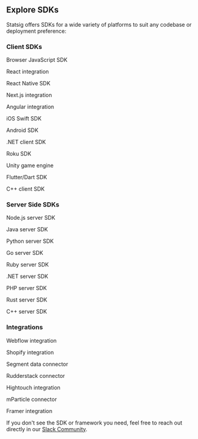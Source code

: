 
## Explore SDKs

Statsig offers SDKs for a wide variety of platforms to suit any codebase or deployment preference:

### Client SDKs

<Columns cols={3}>
  <Card 
    title="JavaScript" 
    icon="js"
    href="/client/javascript-sdk"
    horizontal>
    Browser JavaScript SDK
  </Card>
  
  <Card 
    title="React" 
    icon="react"
    href="/client/javascript-sdk/react"
    horizontal>
    React integration
  </Card>
  
  <Card 
    title="React Native" 
    icon="react"
    href="/client/javascript-sdk/react-native"
    horizontal>
    React Native SDK
  </Card>
  
  <Card 
    title="Next.js" 
    icon="n"
    href="/client/javascript-sdk/next-js"
    horizontal>
    Next.js integration
  </Card>
  
  <Card 
    title="Angular" 
    icon="angular"
    href="/client/javascript-sdk/Angular"
    horizontal>
    Angular integration
  </Card>
  
  <Card 
    title="Swift" 
    icon="swift"
    href="/client/iosClientSDK"
    horizontal>
    iOS Swift SDK
  </Card>
  
  <Card 
    title="Android" 
    icon="android"
    href="/client/androidClientSDK"
    horizontal>
    Android SDK
  </Card>
  
  <Card 
    title=".NET Client" 
    icon="microsoft"
    href="/client/dotnetSDK"
    horizontal>
    .NET client SDK
  </Card>
  
  <Card 
    title="Roku" 
    icon="tv"
    href="/client/rokuSDK"
    horizontal>
    Roku SDK
  </Card>
  
  <Card 
    title="Unity" 
    icon="unity"
    href="/client/unitySDK"
    horizontal>
    Unity game engine
  </Card>
  
  <Card 
    title="Dart/Flutter" 
    icon="mobile-screen"
    href="/client/dartSDK"
    horizontal>
    Flutter/Dart SDK
  </Card>
  
  <Card 
    title="C++ Client" 
    icon="code"
    href="/client/cpp-client-sdk"
    horizontal>
    C++ client SDK
  </Card>
</Columns>

### Server Side SDKs

<Columns cols={3}>
  <Card 
    title="Node.js" 
    icon="node-js"
    href="/server-core/node-core"
    horizontal>
    Node.js server SDK
  </Card>
  
  <Card 
    title="Java" 
    icon="java"
    href="/server-core/java-core"
    horizontal>
    Java server SDK
  </Card>
  
  <Card 
    title="Python" 
    icon="python"
    href="/server-core/python-core"
    horizontal>
    Python server SDK
  </Card>
  
  <Card 
    title="Go" 
    icon="golang"
    href="/server/golangSDK"
    horizontal>
    Go server SDK
  </Card>
  
  <Card 
    title="Ruby" 
    icon="gem"
    href="/server/rubySDK"
    horizontal>
    Ruby server SDK
  </Card>
  
  <Card 
    title=".NET Server" 
    icon="microsoft"
    href="/server-core/dotnetCoreSDK"
    horizontal>
    .NET server SDK
  </Card>
  
  <Card 
    title="PHP" 
    icon="php"
    href="/server-core/php-core"
    horizontal>
    PHP server SDK
  </Card>
  
  <Card 
    title="Rust" 
    icon="rust"
    href="/server-core/rust-core"
    horizontal>
    Rust server SDK
  </Card>
  
  <Card 
    title="C++ Server" 
    icon="code"
    href="/server/cppSDK"
    horizontal>
    C++ server SDK
  </Card>
</Columns>

### Integrations

<Columns cols={3}>
  <Card 
    title="Webflow" 
    icon="w"
    href="/guides/webflow-sidecar-ab-test"
    horizontal>
    Webflow integration
  </Card>
  
  <Card 
    title="Shopify" 
    icon="shopify"
    href="/guides/shopify-ab-test"
    horizontal>
    Shopify integration
  </Card>
  
  <Card 
    title="Segment" 
    icon="chart-pie"
    href="/integrations/data-connectors/segment"
    horizontal>
    Segment data connector
  </Card>
  
  <Card 
    title="Rudderstack" 
    icon="layer-group"
    href="/integrations/data-connectors/rudderstack"
    horizontal>
    Rudderstack connector
  </Card>
  
  <Card 
    title="Hightouch" 
    icon="cloud-arrow-up"
    href="/integrations/data-connectors/hightouch"
    horizontal>
    Hightouch integration
  </Card>
  
  <Card 
    title="mParticle" 
    icon="share-nodes"
    href="/integrations/data-connectors/mparticle"
    horizontal>
    mParticle connector
  </Card>
  
  <Card 
    title="Framer" 
    icon="f"
    href="/guides/framer-analytics"
    horizontal>
    Framer integration
  </Card>
</Columns>

If you don't see the SDK or framework you need, feel free to reach out directly in our [Slack Community](https://statsig.com/slack).
